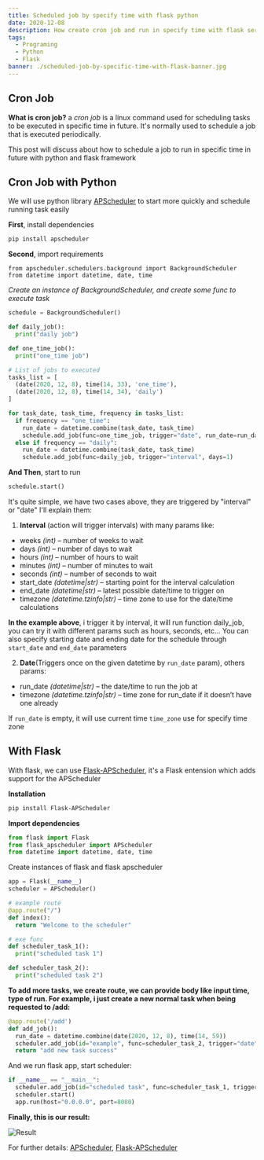 ```yaml
---
title: Scheduled job by specify time with flask python
date: 2020-12-08
description: How create cron job and run in specify time with flask server, python
tags:
  - Programing
  - Python
  - Flask
banner: ./scheduled-job-by-specific-time-with-flask-banner.jpg
---
```


## Cron Job

**What is cron job?** a *cron job* is a linux command used for scheduling tasks to be executed in specific time in future. It's normally used to schedule a job that is executed periodically.

This post will discuss about how to schedule a job to run in specific time in future with python and flask framework

##  Cron Job with Python
We will use python library [APScheduler](https://apscheduler.readthedocs.io/en/latest/userguide.html) to start more quickly and schedule running task easily

**First**, install dependencies
```bash
pip install apscheduler
```

**Second**, import requirements
```
from apscheduler.schedulers.background import BackgroundScheduler
from datetime import datetime, date, time
```

*Create an instance of BackgroundScheduler, and create some func to execute task*
```python
schedule = BackgroundScheduler()

def daily_job():
  print("daily job")

def one_time_job():
  print("one_time job")

# List of jobs to executed
tasks_list = [
  (date(2020, 12, 8), time(14, 33), 'one_time'),
  (date(2020, 12, 8), time(14, 34), 'daily')
]

for task_date, task_time, frequency in tasks_list:
  if frequency == "one_time":
    run_date = datetime.combine(task_date, task_time)
    schedule.add_job(func=one_time_job, trigger="date", run_date=run_date)
  else if frequency == "daily":
    run_date = datetime.combine(task_date, task_time)
    schedule.add_job(func=daily_job, trigger="interval", days=1)
```

**And Then**, start to run
```python
schedule.start()
```

It's quite simple, we have two cases above, they are triggered by "interval" or "date"
I'll explain them:
1. **Interval** (action will trigger intervals) with many params like:
  - weeks *(int)* – number of weeks to wait
  - days *(int)* – number of days to wait
  - hours *(int)* – number of hours to wait
  - minutes *(int)* – number of minutes to wait
  - seconds *(int)* – number of seconds to wait
  - start_date *(datetime|str)* – starting point for the interval calculation
  - end_date *(datetime|str)* – latest possible date/time to trigger on
  - timezone *(datetime.tzinfo|str)* – time zone to use for the date/time calculations

  **In the example above**, i trigger it by interval, it will run function daily_job, you can try it with different params such as hours, seconds, etc...
  You can also specify starting date and ending date for the schedule through ```start_date``` and ```end_date``` parameters

2. **Date**(Triggers once on the given datetime by ```run_date``` param), others params:
  - run_date *(datetime|str)* – the date/time to run the job at
  - timezone *(datetime.tzinfo|str)* – time zone for run_date if it doesn’t have one already
  
  If ```run_date``` is empty, it will use current time
  ```time_zone``` use for specify time zone

## With Flask
With flask, we can use [Flask-APScheduler](https://github.com/viniciuschiele/flask-apscheduler), it's a Flask entension which adds support for the APScheduler

**Installation**
```bash
pip install Flask-APScheduler
```

**Import dependencies**
```python
from flask import Flask
from flask_apscheduler import APScheduler
from datetime import datetime, date, time
```

Create instances of flask and flask apscheduler
```python
app = Flask(__name__)
scheduler = APScheduler()

# example route
@app.route("/")
def index():
  return "Welcome to the scheduler"

# exe func
def scheduler_task_1():
  print("scheduled task 1")

def scheduler_task_2():
  print("scheduled task 2")
```

**To add more tasks, we create route, we can provide body like input time, type of run. For example, i just create a new normal task when being requested to /add:**
```python
@app.route('/add')
def add_job():
  run_date = datetime.combine(date(2020, 12, 8), time(14, 59))
  scheduler.add_job(id="example", func=scheduler_task_2, trigger="date", run_date = run_date)
  return "add new task success"
```

And we run flask app, start scheduler:
```python
if __name__ == "__main__":
  scheduler.add_job(id="scheduled task", func=scheduler_task_1, trigger="interval", seconds=5)
  scheduler.start()
  app.run(host="0.0.0.0", port=8080)
```

**Finally, this is our result:**

![Result](./result.png)

For further details: [APScheduler](https://apscheduler.readthedocs.io/en/latest/userguide.html), [Flask-APScheduler](https://github.com/viniciuschiele/flask-apscheduler)